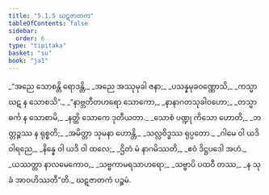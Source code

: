 ```yaml
---
title: "5.1.5 ဃဋဇာတက"
tableOfContents: false
sidebar:
  order: 6
type: "tipitaka"
basket: "su"
book: "ja1"
---
```



<DynamicBreadcrumb />

<Division number="29" book="ja1">

<Paragraph number="1178" type="verses" book="ja1">
_“အညေ သောစန္တိ ရောဒန္တိ,_  
_အညေ အဿုမုခါ ဇနာ;_  
_ပသန္နမုခဝဏ္ဏောသိ,_  
_ကသ္မာ ဃဋ န သောစသိ”._  

</Paragraph>

</Division>
<Division number="30" book="ja1">

<Paragraph number="1179" type="verses" book="ja1">
_“နာဗ္ဘတီတဟရော သောကော,_  
_နာနာဂတသုခါဝဟော;_  
_တသ္မာ ဓင်္က န သောစာမိ,_  
_နတ္ထိ သောကေ ဒုတီယတာ._  

</Paragraph>

</Division>
<Division number="31" book="ja1">

<Paragraph number="1180" type="verses" book="ja1">
_သောစံ ပဏ္ဍု ကိသော ဟောတိ,_  
_ဘတ္တဉ္စဿ န ရုစ္စတိ;_  
_အမိတ္တာ သုမနာ ဟောန္တိ,_  
_သလ္လဝိဒ္ဓဿ ရုပ္ပတော._  

</Paragraph>

</Division>
<Division number="32" book="ja1">

<Paragraph number="1181" type="verses" book="ja1">
_ဂါမေ ဝါ ယဒိ ဝါရညေ,_  
_နိန္နေ ဝါ ယဒိ ဝါ ထလေ;_  
_ဌိတံ မံ နာဂမိဿတိ,_  
_ဧဝံ ဒိဋ္ဌပဒေါ အဟံ._  

</Paragraph>

</Division>
<Division number="33" book="ja1">

<Paragraph number="1182" type="verses" book="ja1">
_ယဿတ္တာ နာလမေကောဝ,_  
_သဗ္ဗကာမရသာဟရော;_  
_သဗ္ဗာပိ ပထဝီ တဿ,_  
_န သုခံ အာဝဟိဿတီ”တိ._  


</Paragraph>
</Division>

<Paragraph number="1183" type="center" book="ja1">
ဃဋဇာတကံ ပဉ္စမံ.
</Paragraph>